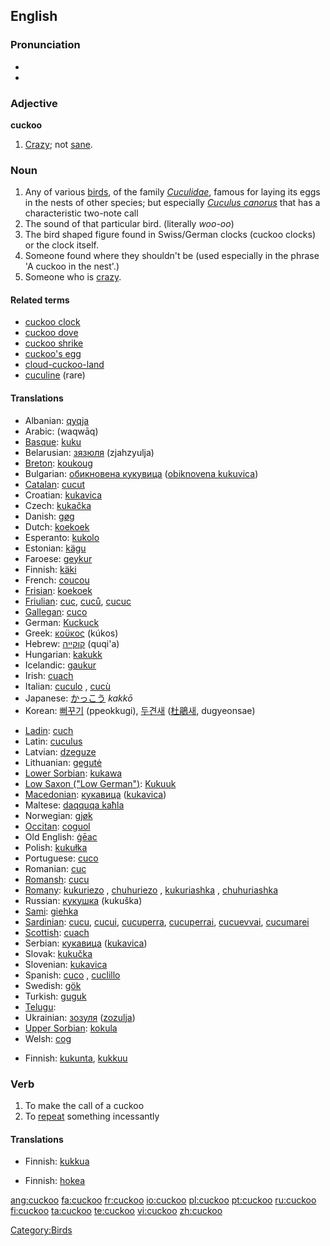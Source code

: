 {{wikipedia}}
==English==

===Pronunciation===
* {{IPA|/'kʊkuː/}}
* {{audio|en-us-cuckoo.ogg|Audio (US)}}

===Adjective===
'''cuckoo'''

# [[crazy|Crazy]]; not [[sane]].

===Noun===
{{en-noun}}

# Any of various [[bird]]s, of the family ''[[Cuculidae]]'', famous for laying its eggs in the nests of other species; but especially ''[[Cuculus canorus]]'' that has a characteristic two-note call
# The sound of that particular bird. (literally <i>woo-oo</i>)
# The bird shaped figure found in Swiss/German clocks (cuckoo clocks) or the clock itself.
# Someone found where they shouldn't be (used especially in the phrase 'A cuckoo in the nest'.)
# Someone who is [[crazy]].

====Related terms====
* [[cuckoo clock]]
* [[cuckoo dove]]
* [[cuckoo shrike]]
* [[cuckoo's egg]]
* [[cloud-cuckoo-land]]
* [[cuculine]] (rare)

====Translations====
{{trans-top|the bird}}
* Albanian: [[qyqja]]
* Arabic: {{ARchar|[[وقواق]]}} (waqwāq)
* [[Basque]]: [[kuku]]
* Belarusian: [[зязюля]] (zjahzyulja)
* [[Breton]]: [[koukoug]]
* Bulgarian: [[обикновена кукувица]] ([[obiknovena kukuvica]])
* [[Catalan]]: [[cucut]]
* Croatian: [[kukavica]]
* Czech: [[kukačka]] {{f}}
* Danish: [[gøg]]
* Dutch: [[koekoek]] {{m}}
* Esperanto: [[kukolo]]
* Estonian: [[kägu]]
* Faroese: [[geykur]]
* Finnish: [[käki]]
* French: [[coucou]] {{m}}
* [[Frisian]]: [[koekoek]]
* [[Friulian]]: [[cuc]], [[cuců]], [[cucuc]]
* [[Gallegan]]: [[cuco]]
* German: [[Kuckuck]] {{m}}
* Greek: [[κοϋκος]] (kúkos) {{m}}
* Hebrew: [[קוקייה]] (quqi'a) {{f}}
* Hungarian: [[kakukk]]
* Icelandic: [[gaukur]]
* Irish: [[cuach]]
* Italian: [[cuculo]] {{m}}, [[cucù]] {{m}}
* Japanese: [[かっこう]] ''kakkō''
* Korean: [[뻐꾸기]] (ppeokkugi), [[두견새]] ([[杜鵑]]새, dugyeonsae)
{{trans-mid}}
* [[Ladin]]: [[cuch]]
* Latin: [[cuculus]] {{m}}
* Latvian: [[dzeguze]]
* Lithuanian: [[gegutė]]
* [[Lower Sorbian]]: [[kukawa]]
* [[Low Saxon ("Low German")]]: [[Kukuuk]] {{m}}
* [[Macedonian]]: [[кукавица]] ([[kukavica]])
* Maltese: [[daqquqa kaħla]]
* Norwegian: [[gjøk]]
* [[Occitan]]: [[coguol]]
* Old English: [[geac|ġēac]] {{m}}
* Polish: [[kukułka]] {{f}}
* Portuguese: [[cuco]]
* Romanian: [[cuc]]
* [[Romansh]]: [[cucu]]
* [[Romany]]: [[kukuriezo]] {{m}}, [[chuhuriezo]] {{m}}, [[kukuriashka]] {{f}}, [[chuhuriashka]] {{f}}
* Russian: [[кукушка]] (kukuška)
* [[Sami]]: [[giehka]]
* [[Sardinian]]: [[cucu]], [[cucui]], [[cucuperra]], [[cucuperrai]], [[cucuevvai]], [[cucumarei]]
* [[Scottish]]: [[cuach]]
* Serbian: [[кукавица]] ([[kukavica]])
* Slovak: [[kukučka]]
* Slovenian: [[kukavica]]
* Spanish: [[cuco]] {{m}}, [[cuclillo]] {{m}}
* Swedish: [[gök]]
* Turkish: [[guguk]]
* [[Telugu]]: {{t|te|కోకిల}}
* Ukrainian: [[зозуля]] ([[zozulja]])
* [[Upper Sorbian]]: [[kokula]]
* Welsh: [[cog]]
{{trans-bottom}}

{{trans-top|the sound}}
* Finnish: [[kukunta]], [[kukkuu]]
{{trans-bottom}}

{{trans-top|someone crazy}}
{{trans-bottom}}

===Verb===
{{en-verb}}

# To make the call of a cuckoo
# To [[repeat]] something incessantly

====Translations====
{{trans-top|to make the call of a cuckoo}}
* Finnish: [[kukkua]]
{{trans-bottom}}

{{trans-top|to repeat something incessantly}}
* Finnish: [[hokea]]
{{trans-bottom}}

[[Category:Birds]]

[[ang:cuckoo]]
[[fa:cuckoo]]
[[fr:cuckoo]]
[[io:cuckoo]]
[[pl:cuckoo]]
[[pt:cuckoo]]
[[ru:cuckoo]]
[[fi:cuckoo]]
[[ta:cuckoo]]
[[te:cuckoo]]
[[vi:cuckoo]]
[[zh:cuckoo]]